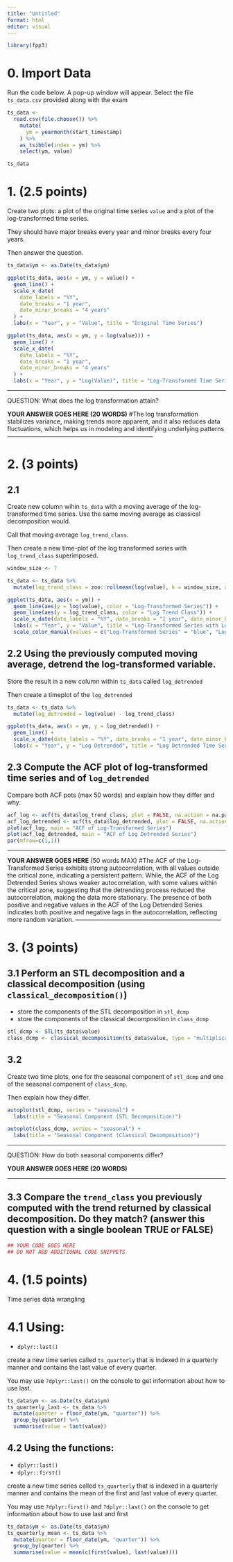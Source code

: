 ```yaml
---
title: "Untitled"
format: html
editor: visual
---
```


```r
library(fpp3)
```

# 0. Import Data

Run the code below. A pop-up window will appear. Select the file `ts_data.csv` provided along with the exam

```r
ts_data <- 
  read.csv(file.choose()) %>% 
    mutate(
      ym = yearmonth(start_timestamp)
    ) %>% 
    as_tsibble(index = ym) %>% 
    select(ym, value)

ts_data
```

# 1. (2.5 points)

Create two plots: a plot of the original time series `value` and a plot of the log-transformed time series.

They should have major breaks every year and minor breaks every four years.

Then answer the question.

```r
ts_data$ym <- as.Date(ts_data$ym)

ggplot(ts_data, aes(x = ym, y = value)) +
  geom_line() +
  scale_x_date(
    date_labels = "%Y",
    date_breaks = "1 year",
    date_minor_breaks = "4 years"
  ) +
  labs(x = "Year", y = "Value", title = "Original Time Series")

ggplot(ts_data, aes(x = ym, y = log(value))) +
  geom_line() +
  scale_x_date(
    date_labels = "%Y",
    date_breaks = "1 year",
    date_minor_breaks = "4 years"
  ) +
  labs(x = "Year", y = "Log(Value)", title = "Log-Transformed Time Series")
```

------------------------------------------------------------------------

QUESTION: What does the log transformation attain?

**YOUR ANSWER GOES HERE (20 WORDS)**
#The log transformation stabilizes variance, making trends more apparent, and it also reduces data fluctuations, which helps us in modeling and identifying underlying patterns
------------------------------------------------------------------------

# 2. (3 points)

## 2.1

Create new column wihin `ts_data` with a moving average of the log-transformed time series. Use the same moving average as classical decomposition would.

Call that moving average `log_trend_class`.

Then create a new time-plot of the log transformed series with `log_trend_class` superimposed.

```r
window_size <- 7

ts_data <- ts_data %>%
  mutate(log_trend_class = zoo::rollmean(log(value), k = window_size, align = "center", fill = NA))

ggplot(ts_data, aes(x = ym)) +
  geom_line(aes(y = log(value), color = "Log-Transformed Series")) +
  geom_line(aes(y = log_trend_class, color = "Log Trend Class")) +
  scale_x_date(date_labels = "%Y", date_breaks = "1 year", date_minor_breaks = "4 years") +
  labs(x = "Year", y = "Value", title = "Log-Transformed Series with Log Trend Superimposed") +
  scale_color_manual(values = c("Log-Transformed Series" = "blue", "Log Trend Class" = "red"))
```

## 2.2 Using the previously computed moving average, detrend the log-transformed variable.

Store the result in a new column within `ts_data` called `log_detrended`

Then create a timeplot of the `log_detrended`

```r
ts_data <- ts_data %>%
  mutate(log_detrended = log(value) - log_trend_class)

ggplot(ts_data, aes(x = ym, y = log_detrended)) +
  geom_line() +
  scale_x_date(date_labels = "%Y", date_breaks = "1 year", date_minor_breaks = "4 years") +
  labs(x = "Year", y = "Log Detrended", title = "Log Detrended Time Series")
```

## 2.3 Compute the ACF plot of log-transformed time series and of `log_detrended`

Compare both ACF pots (max 50 words) and explain how they differ and why.

```r
acf_log <- acf(ts_data$log_trend_class, plot = FALSE, na.action = na.pass)
acf_log_detrended <- acf(ts_data$log_detrended, plot = FALSE, na.action = na.pass)
plot(acf_log, main = "ACF of Log-Transformed Series")
plot(acf_log_detrended, main = "ACF of Log Detrended Series")
par(mfrow=c(1,1))
```

------------------------------------------------------------------------

**YOUR ANSWER GOES HERE** (50 words MAX)
#The ACF of the Log-Transformed Series exhibits strong autocorrelation, with all values outside the critical zone, indicating a persistent pattern. While, the ACF of the Log Detrended Series shows weaker autocorrelation, with some values within the critical zone, suggesting that the detrending process reduced the autocorrelation, making the data more stationary. The presence of both positive and negative values in the ACF of the Log Detrended Series indicates both positive and negative lags in the autocorrelation, reflecting more random variation.
------------------------------------------------------------------------

# 3. (3 points)

## 3.1 Perform an STL decomposition and a classical decomposition (using `classical_decomposition()`)

-   store the components of the STL decomposition in `stl_dcmp`
-   store the components of the classical decomposition in `class_dcmp`

```r
stl_dcmp <- STL(ts_data$value)
class_dcmp <- classical_decomposition(ts_data$value, type = "multiplicative")
```

## 3.2

Create two time plots, one for the seasonal component of `stl_dcmp` and one of the seasonal component of `class_dcmp`.

Then explain how they differ.

```r
autoplot(stl_dcmp, series = "seasonal") +
  labs(title = "Seasonal Component (STL Decomposition)")

autoplot(class_dcmp, series = "seasonal") +
  labs(title = "Seasonal Component (Classical Decomposition)")
```

------------------------------------------------------------------------

QUESTION: How do both seasonal components differ?

**YOUR ANSWER GOES HERE (20 WORDS)**

------------------------------------------------------------------------

## 3.3 Compare the `trend_class` you previously computed with the trend returned by classical decomposition. Do they match? (answer this question with a single boolean TRUE or FALSE)

```r
## YOUR CODE GOES HERE
## DO NOT ADD ADDITIONAL CODE SNIPPETS
```

# 4. (1.5 points)

Time series data wrangling

# 4.1 Using:

-   `dplyr::last()`

create a new time series called `ts_quarterly` that is indexed in a quarterly manner and contains the last value of every quarter.

You may use `?dplyr::last()` on the console to get information about how to use last.

```r
ts_data$ym <- as.Date(ts_data$ym)
ts_quarterly_last <- ts_data %>%
  mutate(quarter = floor_date(ym, "quarter")) %>%
  group_by(quarter) %>%
  summarise(value = last(value))
```

## 4.2 Using the functions:

-   `dplyr::last()`
-   `dplyr::first()`

create a new time series called `ts_quarterly` that is indexed in a quarterly manner and contains the mean of the first and last value of every quarter.

You may use `?dplyr:first()` and `?dplyr::last()` on the console to get information about how to use last and first

```r

ts_data$ym <- as.Date(ts_data$ym)
ts_quarterly_mean <- ts_data %>%
  mutate(quarter = floor_date(ym, "quarter")) %>%
  group_by(quarter) %>%
  summarise(value = mean(c(first(value), last(value))))
```
